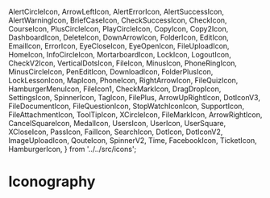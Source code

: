 
  AlertCircleIcon,
  ArrowLeftIcon,
  AlertErrorIcon,
  AlertSuccessIcon,
  AlertWarningIcon,
  BriefCaseIcon,
  CheckSuccessIcon,
  CheckIcon,
  CourseIcon,
  PlusCircleIcon,
  PlayCircleIcon,
  CopyIcon,
  Copy2Icon,
  DashboardIcon,
  DeleteIcon,
  DownArrowIcon,
  FolderIcon,
  EditIcon,
  EmailIcon,
  ErrorIcon,
  EyeCloseIcon,
  EyeOpenIcon,
  FileUploadIcon,
  HomeIcon,
  InfoCircleIcon,
  MortarboardIcon,
  LockIcon,
  LogoutIcon,
  CheckV2Icon,
  VerticalDotsIcon,
  FileIcon,
  MinusIcon,
  PhoneRingIcon,
  MinusCircleIcon,
  PenEditIcon,
  DownloadIcon,
  FolderPlusIcon,
  LockLessonIcon,
  MapIcon,
  PhoneIcon,
  RightArrowIcon,
  FileQuizIcon,
  HamburgerMenuIcon,
  FileIcon1,
  CheckMarkIcon,
  DragDropIcon,
  SettingsIcon,
  SpinnerIcon,
  TagIcon,
  FilePlus,
  ArrowUpRightIcon,
  DotIconV3,
  FileDocumentIcon,
  FileQuestionIcon,
  StopWatchIconIcon,
  SupportIcon,
  FileAttachmentIcon,
  ToolTipIcon,
  XCircleIcon,
  FileMarkIcon,
  ArrowRightIcon,
  CancelSquareIcon,
  MedalIcon,
  UsersIcon,
  UserIcon,
  UserSquare,
  XCloseIcon,
  PassIcon,
  FailIcon,
  SearchIcon,
  DotIcon,
  DotIconV2,
  ImageUploadIcon,
  QouteIcon,
  SpinnerV2,
  Time,
  FacebookIcon,
  TicketIcon,
  HamburgerIcon,
} from '../../src/icons';

<Meta title="Iconography" />

# Iconography

<IconGallery>
  <IconItem name="Alert">
    <AlertCircleIcon />
  </IconItem>
  <IconItem name="Alert Error">
    <AlertErrorIcon />
  </IconItem>
  <IconItem name="Arrow left">
    <ArrowLeftIcon />
  </IconItem>
  <IconItem name="Alert Warning">
    <AlertWarningIcon />
  </IconItem>
  <IconItem name="Alert success">
    <AlertSuccessIcon />
  </IconItem>
  <IconItem name="Arrow Right Icon">
    <ArrowRightIcon />
  </IconItem>
  <IconItem name="Arrow Up Right Icon">
    <ArrowUpRightIcon />
  </IconItem>
  <IconItem name="BriefCase">
    <BriefCaseIcon />
  </IconItem>
  <IconItem name="Check">
    <CheckIcon />
  </IconItem>
  <IconItem name="Check Mark Icon">
    <CheckMarkIcon />
  </IconItem>
  <IconItem name="File Quiz Icon">
    <FileQuizIcon />
  </IconItem>
  <IconItem name="Check success">
    <CheckSuccessIcon />
  </IconItem>
  <IconItem name="Course">
    <CourseIcon />
  </IconItem>
  <IconItem name="Copy">
    <CopyIcon />
  </IconItem>
  <IconItem name="Copy2">
    <Copy2Icon />
  </IconItem>
  <IconItem name="Dashboard">
    <DashboardIcon />
  </IconItem>
  <IconItem name="Delete">
    <DeleteIcon />
  </IconItem>
  <IconItem name="Down Arrow">
    <DownArrowIcon />
  </IconItem>
  <IconItem name="Hamburger Menu">
    <HamburgerMenuIcon />
  </IconItem>
  <IconItem name="Edit">
    <EditIcon />
  </IconItem>
  <IconItem name="Email">
    <EmailIcon />
  </IconItem>
  <IconItem name="Error">
    <ErrorIcon />
  </IconItem>
  <IconItem name="Eye Close">
    <EyeCloseIcon />
  </IconItem>
  <IconItem name="Eye Open">
    <EyeOpenIcon />
  </IconItem>
  <IconItem name="File Upload">
    <FileUploadIcon />
  </IconItem>
  <IconItem name="Folder">
    <FolderIcon />
  </IconItem>
  <IconItem name="Pass Icon">
    <PassIcon />
  </IconItem>
  <IconItem name="Cancel Square Icon">
    <CancelSquareIcon />
  </IconItem>
  <IconItem name="File Question">
    <FileQuestionIcon />
  </IconItem>
  <IconItem name="File">
    <FileIcon />
  </IconItem>
  <IconItem name="File mark icon">
    <FileMarkIcon />
  </IconItem>
  <IconItem name="File Attachment">
    <FileAttachmentIcon />
  </IconItem>
  <IconItem name="Fail Icon">
    <FailIcon />
  </IconItem>
  <IconItem name="X Circle Icon">
    <XCircleIcon />
  </IconItem>
  <IconItem name="Vertical Dots">
    <VerticalDotsIcon />
  </IconItem>
  <IconItem name="Folder Plus">
    <FolderPlusIcon />
  </IconItem>
  <IconItem name="File Icon 01">
    <FileIcon1 />
  </IconItem>
  <IconItem name="Home">
    <HomeIcon />
  </IconItem>
  <IconItem name="Info Circle">
    <InfoCircleIcon />
  </IconItem>
  <IconItem name="Drag and Drop">
    <DragDropIcon />
  </IconItem>
  <IconItem name="Mortarboard">
    <MortarboardIcon />
  </IconItem>
  <IconItem name="User Square">
    <UserSquare />
  </IconItem>
  <IconItem name="Lock">
    <LockIcon />
  </IconItem>
  <IconItem name="Logout">
    <LogoutIcon />
  </IconItem>
  <IconItem name="Minus">
    <MinusIcon />
  </IconItem>
  <IconItem name="File plus">
    <FilePlus />
  </IconItem>
  <IconItem name="MinusCircleIcon">
    <MinusCircleIcon />
  </IconItem>
  <IconItem name="Map">
    <MapIcon />
  </IconItem>
  <IconItem name="Phone">
    <PhoneIcon />
  </IconItem>
  <IconItem name="Plus Circle Icon">
    <PlusCircleIcon />
  </IconItem>
  <IconItem name="Play Circle Icon">
    <PlayCircleIcon />
  </IconItem>
  <IconItem name="Right Arrow">
    <RightArrowIcon />
  </IconItem>
  <IconItem name="Settings">
    <SettingsIcon />
  </IconItem>
  <IconItem name="Spinner">
    <SpinnerIcon />
  </IconItem>
  <IconItem name="Stop Watch">
    <StopWatchIconIcon />
  </IconItem>
  <IconItem name="Support">
    <SupportIcon />
  </IconItem>
  <IconItem name="Tool Tip">
    <ToolTipIcon />
  </IconItem>
  <IconItem name="Tag">
    <TagIcon />
  </IconItem>
  <IconItem name="Users">
    <UsersIcon />
  </IconItem>
  <IconItem name="User">
    <UserIcon />
  </IconItem>
  <IconItem name="X Close">
    <XCloseIcon />
  </IconItem>
  <IconItem name="Search">
    <SearchIcon />
  </IconItem>
  <IconItem name="Dot">
    <DotIcon />
  </IconItem>
  <IconItem name="Dot V2">
    <DotIconV2 />
  </IconItem>
  <IconItem name="Dot Icon v3">
    <DotIconV3 />
  </IconItem>
  <IconItem name="File Document">
    <FileDocumentIcon />
  </IconItem>
  <IconItem name="Image upload">
    <ImageUploadIcon />
  </IconItem>
  <IconItem name="Time">
    <Time />
  </IconItem>
  <IconItem name="Facebook">
    <FacebookIcon />
  </IconItem>
  <IconItem name="Lock Lesson">
    <LockLessonIcon />
  </IconItem>
  <IconItem name="CheckV2Icon">
    <CheckV2Icon />
  </IconItem>
  <IconItem name="QouteIcon">
    <QouteIcon />
  </IconItem>
  <IconItem name="Medal Icon">
    <MedalIcon />
  </IconItem>
  <IconItem name="Phone Ring">
    <PhoneRingIcon />
  </IconItem>
  <IconItem name="Pen Edit">
    <PenEditIcon />
  </IconItem>
  <IconItem name="Download">
    <DownloadIcon />
  </IconItem>
  <IconItem name="Ticket">
    <TicketIcon />
  </IconItem>
  <IconItem name="SpinnerV2">
    <SpinnerV2 />
  </IconItem>
  <IconItem name="Hamburger">
    <HamburgerIcon />
  </IconItem>
</IconGallery>
